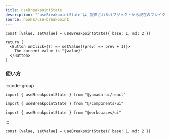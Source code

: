 ```yaml
---
title: useBreakpointState
description: "`useBreakpointState`は、提供されたオブジェクトから現在のブレイクポイントを初期値として返すカスタムフックです。"
source: hooks/use-breakpoint
---
```


```tsx preview functional client
const [value, setValue] = useBreakpointState({ base: 1, md: 2 })

return (
  <Button onClick={() => setValue((prev) => prev + 1)}>
    The current value is "{value}"
  </Button>
)
```

### 使い方

:::code-group

```tsx [package]
import { useBreakpointState } from "@yamada-ui/react"
```

```tsx [alias]
import { useBreakpointState } from "@/components/ui"
```

```tsx [monorepo]
import { useBreakpointState } from "@workspaces/ui"
```

:::

```tsx
const [value, setValue] = useBreakpointState({ base: 1, md: 2 })
```
